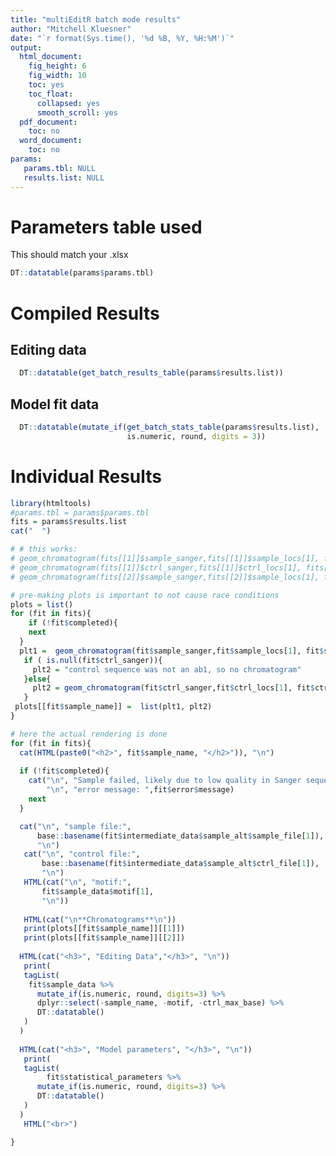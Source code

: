 ```yaml
---
title: "multiEditR batch mode results"
author: "Mitchell Kluesner"
date: "`r format(Sys.time(), '%d %B, %Y, %H:%M')`"
output:
  html_document:
    fig_height: 6
    fig_width: 10
    toc: yes
    toc_float:
      collapsed: yes
      smooth_scroll: yes
  pdf_document:
    toc: no
  word_document:
    toc: no
params:
   params.tbl: NULL
   results.list: NULL
---
```


# Parameters table used
This should match your .xlsx 
```r
DT::datatable(params$params.tbl)
```

# Compiled Results
## Editing data
```r
  DT::datatable(get_batch_results_table(params$results.list))
```

## Model fit data
```r
  DT::datatable(mutate_if(get_batch_stats_table(params$results.list),
                          is.numeric, round, digits = 3))
```


# Individual Results

```r
library(htmltools)
#params.tbl = params$params.tbl
fits = params$results.list
cat("  ")

# # this works:
# geom_chromatogram(fits[[1]]$sample_sanger,fits[[1]]$sample_locs[1], fits[[1]]$sample_locs[2])
# geom_chromatogram(fits[[1]]$ctrl_sanger,fits[[1]]$ctrl_locs[1], fits[[1]]$ctrl_locs[2])
# geom_chromatogram(fits[[2]]$sample_sanger,fits[[2]]$sample_locs[1], fits[[2]]$sample_locs[2])

# pre-making plots is important to not cause race conditions
plots = list()
for (fit in fits){
    if (!fit$completed){
    next
  }
  plt1 =  geom_chromatogram(fit$sample_sanger,fit$sample_locs[1], fit$sample_locs[2])
   if ( is.null(fit$ctrl_sanger)){
     plt2 = "control sequence was not an ab1, so no chromatogram"
   }else{
     plt2 = geom_chromatogram(fit$ctrl_sanger,fit$ctrl_locs[1], fit$ctrl_locs[2])
   }
 plots[[fit$sample_name]] =  list(plt1, plt2)
}

# here the actual rendering is done
for (fit in fits){
  cat(HTML(paste0("<h2>", fit$sample_name, "</h2>")), "\n")
  
  if (!fit$completed){
    cat("\n", "Sample failed, likely due to low quality in Sanger sequence",
        "\n", "error message: ",fit$error$message)
    next
  }

  cat("\n", "sample file:", 
      base::basename(fit$intermediate_data$sample_alt$sample_file[1]),
      "\n")
   cat("\n", "control file:", 
       base::basename(fit$intermediate_data$sample_alt$ctrl_file[1]),
       "\n")
   HTML(cat("\n", "motif:", 
       fit$sample_data$motif[1],
       "\n"))
   
   HTML(cat("\n**Chromatograms**\n"))
   print(plots[[fit$sample_name]][[1]])
   print(plots[[fit$sample_name]][[2]])
   
  HTML(cat("<h3>", "Editing Data","</h3>", "\n"))
   print(
   tagList(
    fit$sample_data %>%
      mutate_if(is.numeric, round, digits=3) %>%
      dplyr::select(-sample_name, -motif, -ctrl_max_base) %>%
      DT::datatable()
   )
  )
   
  HTML(cat("<h3>", "Model parameters", "</h3>", "\n"))
   print(
   tagList(
        fit$statistical_parameters %>%
      mutate_if(is.numeric, round, digits=3) %>%
      DT::datatable()
   )
  )
   HTML("<br>")

}


```